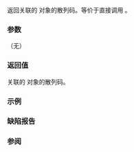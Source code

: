 {{cpp/types/type_index/title|hash_code}}
{{cpp/types/type_index/navbar}}
{{dcl begin}}
{{dcl | since=c++11 |
std::size_t hash_code() const noexcept;
}}
{{dcl end}}

返回关联的 {{lc|std::type_info}} 对象的散列码。等价于直接调用 {{l2tt|cpp/types/type_info/hash_code}} 。

===参数===
（无）

===返回值===
关联的 {{lc|std::type_info}} 对象的散列码。

===示例===
{{example
| code=
| output=
}}

===缺陷报告===
{{dr list begin}}
{{dr list item|wg=lwg|dr=2144|std=C++11|before=未要求 {{tt|type_index::hash_code}} 为 noexcept|after=已要求}}
{{dr list end}}

===参阅===
{{dsc begin}}
{{dsc inc | cpp/types/type_index/dsc hash}}
{{dsc end}}

{{langlinks|de|en|es|fr|it|ja|pt|ru}}